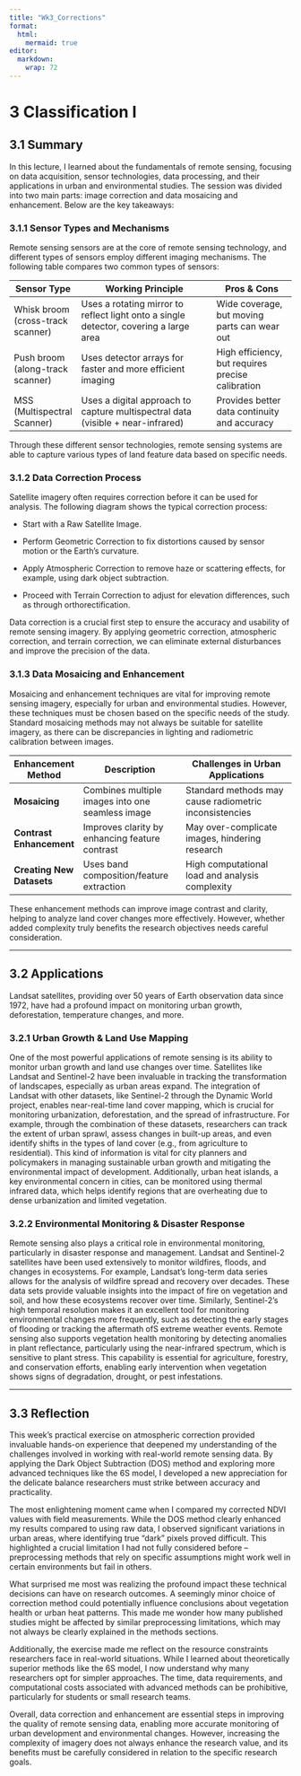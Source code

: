 ```yaml
---
title: "Wk3_Corrections"
format: 
  html: 
    mermaid: true
editor: 
  markdown: 
    wrap: 72
---
```


# 3 Classification I

## 3.1 Summary

In this lecture, I learned about the fundamentals of remote sensing,
focusing on data acquisition, sensor technologies, data processing, and
their applications in urban and environmental studies. The session was
divided into two main parts: image correction and data mosaicing and
enhancement. Below are the key takeaways:

### 3.1.1 Sensor Types and Mechanisms

Remote sensing sensors are at the core of remote sensing technology, and
different types of sensors employ different imaging mechanisms. The
following table compares two common types of sensors:

| Sensor Type                       | Working Principle                                                                     | Pros & Cons                                       |
|-----------------------------------|---------------------------------------------------------------------------------------|---------------------------------------------------|
| Whisk broom (cross-track scanner) | Uses a rotating mirror to reflect light onto a single detector, covering a large area | Wide coverage, but moving parts can wear out      |
| Push broom (along-track scanner)  | Uses detector arrays for faster and more efficient imaging                            | High efficiency, but requires precise calibration |
| MSS (Multispectral Scanner)       | Uses a digital approach to capture multispectral data (visible + near-infrared)       | Provides better data continuity and accuracy      |

Through these different sensor technologies, remote sensing systems are
able to capture various types of land feature data based on specific
needs.

### 3.1.2 Data Correction Process

Satellite imagery often requires correction before it can be used for
analysis. The following diagram shows the typical correction process:

-   Start with a Raw Satellite Image.

-   Perform Geometric Correction to fix distortions caused by sensor
    motion or the Earth's curvature.

-   Apply Atmospheric Correction to remove haze or scattering effects,
    for example, using dark object subtraction.

-   Proceed with Terrain Correction to adjust for elevation differences,
    such as through orthorectification.

Data correction is a crucial first step to ensure the accuracy and
usability of remote sensing imagery. By applying geometric correction,
atmospheric correction, and terrain correction, we can eliminate
external disturbances and improve the precision of the data.

### 3.1.3 Data Mosaicing and Enhancement

Mosaicing and enhancement techniques are vital for improving remote
sensing imagery, especially for urban and environmental studies.
However, these techniques must be chosen based on the specific needs of
the study. Standard mosaicing methods may not always be suitable for
satellite imagery, as there can be discrepancies in lighting and
radiometric calibration between images.

| Enhancement Method        | Description                                      | Challenges in Urban Applications                       |
|---------------------------|--------------------------------------------------|--------------------------------------------------------|
| **Mosaicing**             | Combines multiple images into one seamless image | Standard methods may cause radiometric inconsistencies |
| **Contrast Enhancement**  | Improves clarity by enhancing feature contrast   | May over-complicate images, hindering research         |
| **Creating New Datasets** | Uses band composition/feature extraction         | High computational load and analysis complexity        |

These enhancement methods can improve image contrast and clarity,
helping to analyze land cover changes more effectively. However, whether
added complexity truly benefits the research objectives needs careful
consideration.

------------------------------------------------------------------------

## 3.2 Applications

Landsat satellites, providing over 50 years of Earth observation data
since 1972, have had a profound impact on monitoring urban growth,
deforestation, temperature changes, and more.

### 3.2.1 Urban Growth & Land Use Mapping

One of the most powerful applications of remote sensing is its ability
to monitor urban growth and land use changes over time. Satellites like
Landsat and Sentinel-2 have been invaluable in tracking the
transformation of landscapes, especially as urban areas expand. The
integration of Landsat with other datasets, like Sentinel-2 through the
Dynamic World project, enables near-real-time land cover mapping, which
is crucial for monitoring urbanization, deforestation, and the spread of
infrastructure. For example, through the combination of these datasets,
researchers can track the extent of urban sprawl, assess changes in
built-up areas, and even identify shifts in the types of land cover
(e.g., from agriculture to residential). This kind of information is
vital for city planners and policymakers in managing sustainable urban
growth and mitigating the environmental impact of development.
Additionally, urban heat islands, a key environmental concern in cities,
can be monitored using thermal infrared data, which helps identify
regions that are overheating due to dense urbanization and limited
vegetation.

### 3.2.2 Environmental Monitoring & Disaster Response

Remote sensing also plays a critical role in environmental monitoring,
particularly in disaster response and management. Landsat and Sentinel-2
satellites have been used extensively to monitor wildfires, floods, and
changes in ecosystems. For example, Landsat’s long-term data series
allows for the analysis of wildfire spread and recovery over decades.
These data sets provide valuable insights into the impact of fire on
vegetation and soil, and how these ecosystems recover over time.
Similarly, Sentinel-2's high temporal resolution makes it an excellent
tool for monitoring environmental changes more frequently, such as
detecting the early stages of flooding or tracking the aftermath ofS
extreme weather events. Remote sensing also supports vegetation health
monitoring by detecting anomalies in plant reflectance, particularly
using the near-infrared spectrum, which is sensitive to plant stress.
This capability is essential for agriculture, forestry, and conservation
efforts, enabling early intervention when vegetation shows signs of
degradation, drought, or pest infestations.

------------------------------------------------------------------------

## 3.3 Reflection

This week's practical exercise on atmospheric correction provided
invaluable hands-on experience that deepened my understanding of the
challenges involved in working with real-world remote sensing data. By
applying the Dark Object Subtraction (DOS) method and exploring more
advanced techniques like the 6S model, I developed a new appreciation
for the delicate balance researchers must strike between accuracy and
practicality.

The most enlightening moment came when I compared my corrected NDVI
values with field measurements. While the DOS method clearly enhanced my
results compared to using raw data, I observed significant variations in
urban areas, where identifying true "dark" pixels proved difficult. This
highlighted a crucial limitation I had not fully considered before –
preprocessing methods that rely on specific assumptions might work well
in certain environments but fail in others.

What surprised me most was realizing the profound impact these technical
decisions can have on research outcomes. A seemingly minor choice of
correction method could potentially influence conclusions about
vegetation health or urban heat patterns. This made me wonder how many
published studies might be affected by similar preprocessing
limitations, which may not always be clearly explained in the methods
sections.

Additionally, the exercise made me reflect on the resource constraints
researchers face in real-world situations. While I learned about
theoretically superior methods like the 6S model, I now understand why
many researchers opt for simpler approaches. The time, data
requirements, and computational costs associated with advanced methods
can be prohibitive, particularly for students or small research teams.

Overall, data correction and enhancement are essential steps in
improving the quality of remote sensing data, enabling more accurate
monitoring of urban development and environmental changes. However,
increasing the complexity of imagery does not always enhance the
research value, and its benefits must be carefully considered in
relation to the specific research goals.
